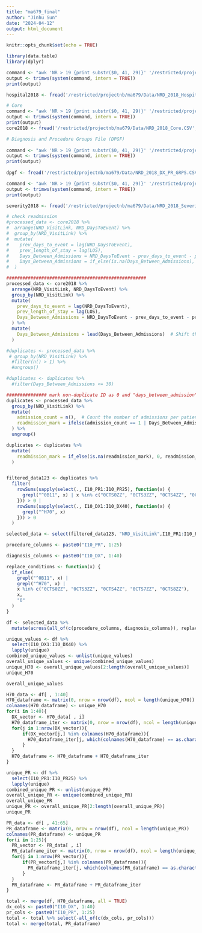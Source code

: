 ```yaml
---
title: "ma679_final"
author: "Jinhu Sun"
date: "2024-04-12"
output: html_document
---
```


```r
knitr::opts_chunk$set(echo = TRUE)
```

```r
library(data.table)
library(dplyr)
```

```r
command <- "awk 'NR > 19 {print substr($0, 41, 29)}' '/restricted/projectnb/ma679/Data/FileSpecifications/FileSpecifications_NRD_2018_Hospital.TXT'"
output <- trimws(system(command, intern = TRUE))
print(output)
```

```r
hospital2018 <- fread('/restricted/projectnb/ma679/Data/NRD_2018_Hospital.CSV', col.names = output)
```


```r
# Core
command <- "awk 'NR > 19 {print substr($0, 41, 29)}' '/restricted/projectnb/ma679/Data/FileSpecifications/FileSpecifications_NRD_2018_Core.TXT'"
output <- trimws(system(command, intern = TRUE))
print(output)
core2018 <- fread('/restricted/projectnb/ma679/Data/NRD_2018_Core.CSV', nrows = 1000000, col.names = output)
```


```r
# Diagnosis and Procedure Groups File (DPGF)
 
command <- "awk 'NR > 19 {print substr($0, 41, 29)}' '/restricted/projectnb/ma679/Data/FileSpecifications/FileSpecifications_NRD_2018_DX_PR_GRPS.TXT'"
output <- trimws(system(command, intern = TRUE))
print(output)
 
dpgf <- fread('/restricted/projectnb/ma679/Data/NRD_2018_DX_PR_GRPS.CSV', nrows = 1000000, col.names = output)
```


```r
command <- "awk 'NR > 19 {print substr($0, 41, 29)}' '/restricted/projectnb/ma679/Data/FileSpecifications/FileSpecifications_NRD_2018_Severity.TXT'"
output <- trimws(system(command, intern = TRUE))
print(output)

severity2018 <- fread('/restricted/projectnb/ma679/Data/NRD_2018_Severity.CSV', nrows = 1000000, col.names = output)
```

```r
# check readmission
#processed_data <- core2018 %>%
#  arrange(NRD_VisitLink, NRD_DaysToEvent) %>%
#  group_by(NRD_VisitLink) %>%
#  mutate(
#    prev_days_to_event = lag(NRD_DaysToEvent),
#    prev_length_of_stay = lag(LOS),
#    Days_Between_Admissions = NRD_DaysToEvent - prev_days_to_event - prev_length_of_stay,
#    Days_Between_Admissions = if_else(is.na(Days_Between_Admissions), 0, Days_Between_Admissions)
#  )

####################################################
processed_data <- core2018 %>%
  arrange(NRD_VisitLink, NRD_DaysToEvent) %>%
  group_by(NRD_VisitLink) %>%
  mutate(
    prev_days_to_event = lag(NRD_DaysToEvent),
    prev_length_of_stay = lag(LOS),
    Days_Between_Admissions = NRD_DaysToEvent - prev_days_to_event - prev_length_of_stay
  ) %>%
  mutate(
    Days_Between_Admissions = lead(Days_Between_Admissions)  # Shift the days between admissions to the previous row
  )

```


```r
#duplicates <- processed_data %>%
 # group_by(NRD_VisitLink) %>%     
  #filter(n() > 1) %>%   
  #ungroup()  

#duplicates <- duplicates %>%
  #filter(Days_Between_Admissions <= 30)

############### mark non-duplicate ID as 0 and "days_between_admission" > 30 also 0 #################
duplicates <- processed_data %>%
  group_by(NRD_VisitLink) %>%
  mutate(
    admission_count = n(),  # Count the number of admissions per patient
    readmission_mark = ifelse(admission_count == 1 | Days_Between_Admissions > 30, 0, 1)
  ) %>%
  ungroup()

duplicates <- duplicates %>%
  mutate(
    readmission_mark = if_else(is.na(readmission_mark), 0, readmission_mark)
  )


filtered_data123 <- duplicates %>%
  filter(
    rowSums(sapply(select(., I10_PR1:I10_PR25), function(x) {
      grepl("^0B11", x) | x %in% c("0CTS0ZZ", "0CTS3ZZ", "0CTS4ZZ", "0CTS7ZZ", "0CTS8ZZ")
    })) > 0 |
    rowSums(sapply(select(., I10_DX1:I10_DX40), function(x) {
      grepl("^H70", x)
    })) > 0
  )
```

```r
selected_data <- select(filtered_data123, "NRD_VisitLink",I10_PR1:I10_PR25,I10_DX1:I10_DX40,admission_count,readmission_mark,NRD_VisitLink)
```

```r
procedure_columns <- paste0("I10_PR", 1:25)

diagnosis_columns <- paste0("I10_DX", 1:40)

replace_conditions <- function(x) {
  if_else(
    grepl("^0B11", x) | 
    grepl("^H70", x) | 
    x %in% c("0CTS0ZZ", "0CTS3ZZ", "0CTS4ZZ", "0CTS7ZZ", "0CTS8ZZ"),
    x,
    "0" 
  )
}
```

```r
df <- selected_data %>%
  mutate(across(all_of(c(procedure_columns, diagnosis_columns)), replace_conditions))
```


```r
unique_values <- df %>%
  select(I10_DX1:I10_DX40) %>%
  lapply(unique)
combined_unique_values <- unlist(unique_values)
overall_unique_values <- unique(combined_unique_values)
unique_H70 <- overall_unique_values[2:length(overall_unique_values)]
unique_H70
```
```r
overall_unique_values
```


```r
H70_data <- df[ , 1:40]
H70_dataframe <- matrix(0, nrow = nrow(df), ncol = length(unique_H70))
colnames(H70_dataframe) <- unique_H70
for(i in 1:40){
  DX_vector <- H70_data[ , i]
  H70_dataframe_iter <- matrix(0, nrow = nrow(df), ncol = length(unique_H70))
  for(j in 1:nrow(DX_vector)){
      if(DX_vector[j,] %in% colnames(H70_dataframe)){
        H70_dataframe_iter[j, which(colnames(H70_dataframe) == as.character(DX_vector[j, ]))] <- 1
      }
  }
  H70_dataframe <- H70_dataframe + H70_dataframe_iter
}
```

```r
unique_PR <- df %>%
  select(I10_PR1:I10_PR25) %>%
  lapply(unique)
combined_unique_PR <- unlist(unique_PR)
overall_unique_PR <- unique(combined_unique_PR)
overall_unique_PR
unique_PR <- overall_unique_PR[2:length(overall_unique_PR)]
unique_PR
```

```r
PR_data <- df[ , 41:65]
PR_dataframe <- matrix(0, nrow = nrow(df), ncol = length(unique_PR))
colnames(PR_dataframe) <- unique_PR
for(i in 1:25){
  PR_vector <- PR_data[ , i]
  PR_dataframe_iter <- matrix(0, nrow = nrow(df), ncol = length(unique_PR))
  for(j in 1:nrow(PR_vector)){
      if(PR_vector[j,] %in% colnames(PR_dataframe)){
        PR_dataframe_iter[j, which(colnames(PR_dataframe) == as.character(PR_vector[j, ]))] <- 1
      }
  }
  PR_dataframe <- PR_dataframe + PR_dataframe_iter
}
```

```r
total <- merge(df, H70_dataframe, all = TRUE)
dx_cols <- paste0("I10_DX", 1:40)
pr_cols <- paste0("I10_PR", 1:25)
total <- total %>% select(-all_of(c(dx_cols, pr_cols)))
total <- merge(total, PR_dataframe)
```

